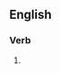 ==English==

===Verb===
{{head|en|present participle}}

# {{present participle of|bullyrag|lang=en|nocat=1}}